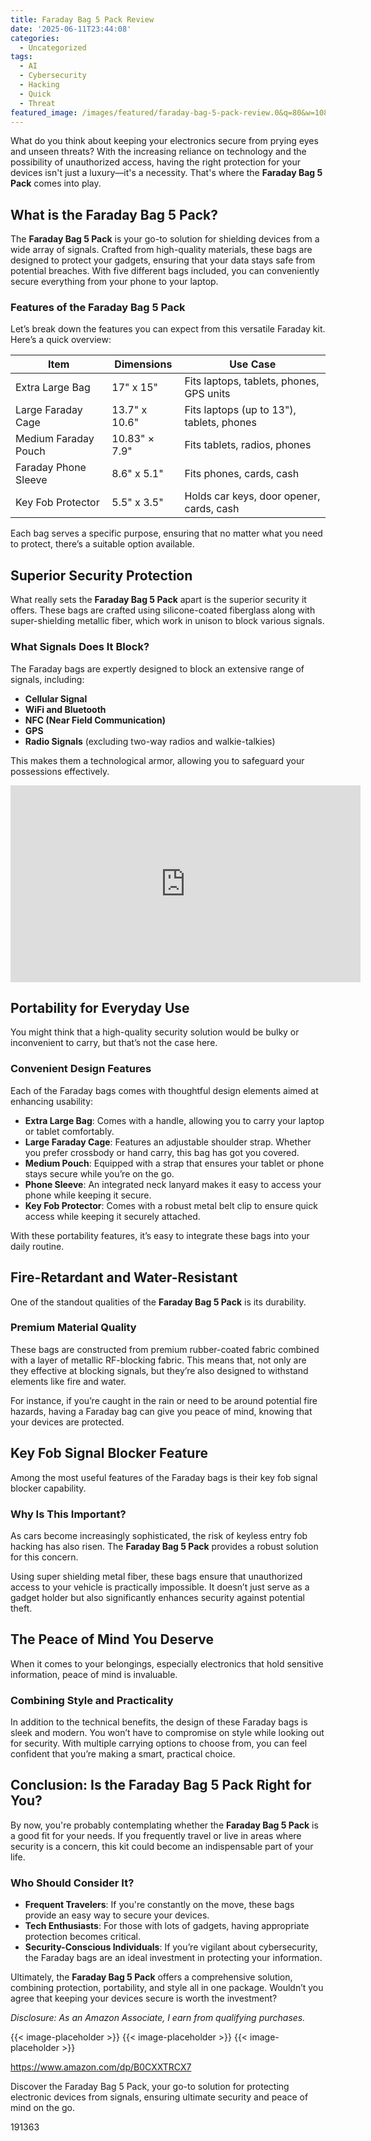 ```yaml
---
title: Faraday Bag 5 Pack Review
date: '2025-06-11T23:44:08'
categories:
  - Uncategorized
tags:
  - AI
  - Cybersecurity
  - Hacking
  - Quick
  - Threat
featured_image: /images/featured/faraday-bag-5-pack-review.0&q=80&w=1080
---
```


<p>What do you think about keeping your electronics secure from prying eyes and unseen threats? With the increasing reliance on technology and the possibility of unauthorized access, having the right protection for your devices isn't just a luxury—it's a necessity. That's where the <strong>Faraday Bag 5 Pack</strong> comes into play.</p> <p><a rel="nofollow" target="_blank" title="Faraday Bag 5 Pack - Faraday Bags for Phones Car Key Signal Jammer, Large Faraday Cage for Laptops Tablets, Faraday Case RFID Blocking Pouch, Faradaybag Key Fob Protector" href="https://www.amazon.com/dp/B0CXXTRCX7?tag=8118903-20" style='text-decoration: none; box-shadow: none;'></a></p> <p><a rel="nofollow" target="_blank" title="Discover more about the Faraday Bag 5 Pack - Faraday Bags for Phones Car Key Signal Jammer, Large Faraday Cage for Laptops Tablets, Faraday Case RFID Blocking Pouch, Faradaybag Key Fob Protector." href="https://www.amazon.com/dp/B0CXXTRCX7?tag=8118903-20" style='text-decoration: none; box-shadow: none;'></a></p> <h2>What is the Faraday Bag 5 Pack?</h2> <p>The <strong>Faraday Bag 5 Pack</strong> is your go-to solution for shielding devices from a wide array of signals. Crafted from high-quality materials, these bags are designed to protect your gadgets, ensuring that your data stays safe from potential breaches. With five different bags included, you can conveniently secure everything from your phone to your laptop.</p> <h3>Features of the Faraday Bag 5 Pack</h3> <p>Let’s break down the features you can expect from this versatile Faraday kit. Here’s a quick overview:</p> <table> <thead> <tr> <th>Item</th> <th>Dimensions</th> <th>Use Case</th> </tr> </thead> <tbody> <tr> <td>Extra Large Bag</td> <td>17" x 15"</td> <td>Fits laptops, tablets, phones, GPS units</td> </tr> <tr> <td>Large Faraday Cage</td> <td>13.7" x 10.6"</td> <td>Fits laptops (up to 13"), tablets, phones</td> </tr> <tr> <td>Medium Faraday Pouch</td> <td>10.83" × 7.9"</td> <td>Fits tablets, radios, phones</td> </tr> <tr> <td>Faraday Phone Sleeve</td> <td>8.6" x 5.1"</td> <td>Fits phones, cards, cash</td> </tr> <tr> <td>Key Fob Protector</td> <td>5.5" x 3.5"</td> <td>Holds car keys, door opener, cards, cash</td> </tr> </tbody> </table> <p>Each bag serves a specific purpose, ensuring that no matter what you need to protect, there’s a suitable option available.</p> <h2>Superior Security Protection</h2> <p>What really sets the <strong>Faraday Bag 5 Pack</strong> apart is the superior security it offers. These bags are crafted using silicone-coated fiberglass along with super-shielding metallic fiber, which work in unison to block various signals.</p> <h3>What Signals Does It Block?</h3> <p>The Faraday bags are expertly designed to block an extensive range of signals, including:</p> <ul> <li> <strong>Cellular Signal</strong> </li> <li> <strong>WiFi and Bluetooth</strong> </li> <li> <strong>NFC (Near Field Communication)</strong> </li> <li> <strong>GPS</strong> </li> <li> <strong>Radio Signals</strong> (excluding two-way radios and walkie-talkies)</li> </ul> <p>This makes them a technological armor, allowing you to safeguard your possessions effectively.</p> <iframe width="560" height="315" src="https://www.youtube.com/embed/94NW8bBUtAI" frameborder="0" allow="accelerometer; autoplay; encrypted-media; gyroscope; picture-in-picture" allowfullscreen></iframe> <br> <p><a rel="nofollow" target="_blank" title="Learn more about the Faraday Bag 5 Pack - Faraday Bags for Phones Car Key Signal Jammer, Large Faraday Cage for Laptops Tablets, Faraday Case RFID Blocking Pouch, Faradaybag Key Fob Protector here." href="https://www.amazon.com/dp/B0CXXTRCX7?tag=8118903-20" style='text-decoration: none; box-shadow: none;'></a></p> </p><p></p><p></p><p></p><p></p><p></p><p><h2>Portability for Everyday Use</h2> <p>You might think that a high-quality security solution would be bulky or inconvenient to carry, but that’s not the case here.</p> <h3>Convenient Design Features</h3> <p>Each of the Faraday bags comes with thoughtful design elements aimed at enhancing usability:</p> <ul> <li> <strong>Extra Large Bag</strong>: Comes with a handle, allowing you to carry your laptop or tablet comfortably.</li> <li> <strong>Large Faraday Cage</strong>: Features an adjustable shoulder strap. Whether you prefer crossbody or hand carry, this bag has got you covered.</li> <li> <strong>Medium Pouch</strong>: Equipped with a strap that ensures your tablet or phone stays secure while you’re on the go.</li> <li> <strong>Phone Sleeve</strong>: An integrated neck lanyard makes it easy to access your phone while keeping it secure.</li> <li> <strong>Key Fob Protector</strong>: Comes with a robust metal belt clip to ensure quick access while keeping it securely attached.</li> </ul> <p>With these portability features, it’s easy to integrate these bags into your daily routine.</p> <h2>Fire-Retardant and Water-Resistant</h2> <p>One of the standout qualities of the <strong>Faraday Bag 5 Pack</strong> is its durability.</p> <h3>Premium Material Quality</h3> <p>These bags are constructed from premium rubber-coated fabric combined with a layer of metallic RF-blocking fabric. This means that, not only are they effective at blocking signals, but they’re also designed to withstand elements like fire and water.</p> <p>For instance, if you’re caught in the rain or need to be around potential fire hazards, having a Faraday bag can give you peace of mind, knowing that your devices are protected.</p> <p><a rel="nofollow" target="_blank" title="Faraday Bag 5 Pack - Faraday Bags for Phones Car Key Signal Jammer, Large Faraday Cage for Laptops Tablets, Faraday Case RFID Blocking Pouch, Faradaybag Key Fob Protector" href="https://www.amazon.com/dp/B0CXXTRCX7?tag=8118903-20" style='text-decoration: none; box-shadow: none;'></a></p> <h2>Key Fob Signal Blocker Feature</h2> <p>Among the most useful features of the Faraday bags is their key fob signal blocker capability.</p> <h3>Why Is This Important?</h3> <p>As cars become increasingly sophisticated, the risk of keyless entry fob hacking has also risen. The <strong>Faraday Bag 5 Pack</strong> provides a robust solution for this concern.</p> <p>Using super shielding metal fiber, these bags ensure that unauthorized access to your vehicle is practically impossible. It doesn’t just serve as a gadget holder but also significantly enhances security against potential theft.</p> <h2>The Peace of Mind You Deserve</h2> <p>When it comes to your belongings, especially electronics that hold sensitive information, peace of mind is invaluable.</p> <h3>Combining Style and Practicality</h3> <p>In addition to the technical benefits, the design of these Faraday bags is sleek and modern. You won’t have to compromise on style while looking out for security. With multiple carrying options to choose from, you can feel confident that you’re making a smart, practical choice.</p> <p><a rel="nofollow" target="_blank" title="Faraday Bag 5 Pack - Faraday Bags for Phones Car Key Signal Jammer, Large Faraday Cage for Laptops Tablets, Faraday Case RFID Blocking Pouch, Faradaybag Key Fob Protector" href="https://www.amazon.com/dp/B0CXXTRCX7?tag=8118903-20" style='text-decoration: none; box-shadow: none;'></a></p> <h2>Conclusion: Is the Faraday Bag 5 Pack Right for You?</h2> <p>By now, you're probably contemplating whether the <strong>Faraday Bag 5 Pack</strong> is a good fit for your needs. If you frequently travel or live in areas where security is a concern, this kit could become an indispensable part of your life.</p> <h3>Who Should Consider It?</h3> <ul> <li> <strong>Frequent Travelers</strong>: If you're constantly on the move, these bags provide an easy way to secure your devices.</li> <li> <strong>Tech Enthusiasts</strong>: For those with lots of gadgets, having appropriate protection becomes critical.</li> <li> <strong>Security-Conscious Individuals</strong>: If you’re vigilant about cybersecurity, the Faraday bags are an ideal investment in protecting your information.</li> </ul> <p>Ultimately, the <strong>Faraday Bag 5 Pack</strong> offers a comprehensive solution, combining protection, portability, and style all in one package. Wouldn’t you agree that keeping your devices secure is worth the investment?</p> <p><a rel="nofollow" target="_blank" title="Click to view the Faraday Bag 5 Pack - Faraday Bags for Phones Car Key Signal Jammer, Large Faraday Cage for Laptops Tablets, Faraday Case RFID Blocking Pouch, Faradaybag Key Fob Protector." href="https://www.amazon.com/dp/B0CXXTRCX7?tag=8118903-20" style='text-decoration: none; box-shadow: none;'></a></p> <p><i>Disclosure: As an Amazon Associate, I earn from qualifying purchases.</i></p>
{{< image-placeholder >}}
{{< image-placeholder >}}
{{< image-placeholder >}}




https://www.amazon.com/dp/B0CXXTRCX7

Discover the Faraday Bag 5 Pack, your go-to solution for protecting electronic devices from signals, ensuring ultimate security and peace of mind on the go.

191363
